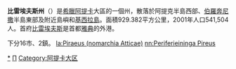 {{Infobox Pref GR
|name = 比雷埃夫斯
|name_local = Νομός Πειραιά
|flag_periph = Bandera d'Àtica.svg
|image_map = Nomarchia Pirea.png|periph = [[阿提卡|阿提卡]] 
|capital = [[比雷埃夫斯|比雷埃夫斯]]|population = 541504
|population_as_of = 2001
|pop_rank = 3rd
|popdens_rank = 2nd
|area = 929.382
|area_rank = 47th
|postal_code = 1xx xx, 801 xx
|area_code = 210, 27340
|licence = ΥΝ
|provinces = 5
|municip = 16
|commun = 2
|ISO = GR-A4
|website = [http://www.nomarhiapeiraia.gr nomarhiapeiraia.gr]
|munic_map = 
}}'''比雷埃夫斯州'''（{{lang-el|Νομαρχία Αθηνών}}）是[[希臘|希臘]][[阿提卡|阿提卡]]大區的一個州，散落於阿提克半島西部、[[伯羅奔尼撒|伯羅奔尼撒]]半島東部及附近島嶼和[[基西拉島|基西拉島]]。面積929.382平方公里，2001年人口541,504人。首府[[比雷埃夫斯|比雷埃夫斯]]是首都[[雅典|雅典]]的外港。

下分16市、2鎮。
[[Category:比雷埃夫斯州|*]]
[[Category:希臘州份|Π]]
[[Category:阿提卡大区|Category:阿提卡大区]]
[[la:Piraeus_(nomarchia_Atticae)|la:Piraeus (nomarchia Atticae)]]
[[nn:Periferieininga_Pireus|nn:Periferieininga Pireus]]